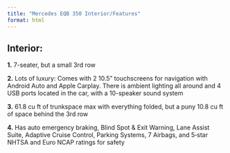 ```yaml
---
title: "Mercedes EQB 350 Interior/Features"
format: html
---
```


## Interior:

**1.** 7-seater, but a small 3rd row

**2.** Lots of luxury: Comes with 2 10.5” touchscreens for navigation with Android Auto and Apple Carplay. There is ambient lighting all around and 4 USB ports located in the car, with a 10-speaker sound system

**3.** 61.8 cu ft of trunkspace max with everything folded, but a puny 10.8 cu ft of space behind the 3rd row

**4.** Has auto emergency braking, Blind Spot & Exit Warning, Lane Assist Suite, Adaptive Cruise Control, Parking Systems, 7 Airbags, and 5‑star NHTSA and Euro NCAP ratings for safety
